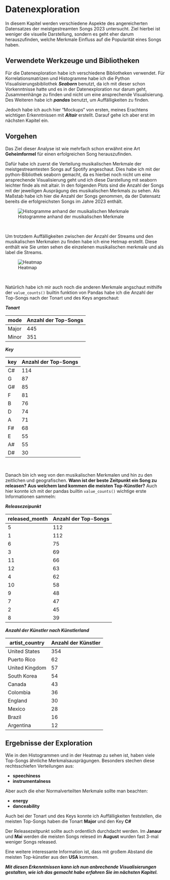 # Datenexploration
In diesem Kapitel werden verschiedene Aspekte des angereicherten Datensatzes der meistgestreamten Songs 2023 untersucht. Ziel hierbei ist weniger die visuelle Darstellung, sondern es geht eher darum herauszufinden, welche Merkmale Einfluss auf die Popularität eines Songs haben.

## Verwendete Werkzeuge und Bibliotheken

Für die Datenexploration habe ich verschiedene Bibliotheken verwendet. Für Korrelationsmatrizen und Histogramme habe ich die Python Visualisierungsbibliothek ***Seaborn*** benutzt, da ich mit dieser schon Vorkenntnisse hatte und es in der Datenexploration nur darum geht, Zusammenhänge zu finden und nicht um eine ansprechende Visualisierung. Des Weiteren habe ich ***pandas*** benutzt, um Auffälligkeiten zu finden.

Jedoch habe ich auch hier "Mockups“ von ersten, meines Erachtens wichtigen Erkenntnissen mit ***Altair*** erstellt. Darauf gehe ich aber erst im nächsten Kapitel ein. 

## Vorgehen

Das Ziel dieser Analyse ist wie mehrfach schon erwähnt eine Art **Geheimformel** für einen erfolgreichen Song herauszufinden. 

Dafür habe ich zuerst die Verteilung musikalischen Merkmale der meistgestreamtesten Songs auf Spotify angeschaut. Dies habe ich mit der python-Bibliothek seaborn gemacht, da es hierbei noch nicht um eine ansprechende Visualisierung geht und ich diese Darstellung mit seaborn leichter finde als mit altair. In den folgenden Plots sind die Anzahl der Songs mit der jeweiligen Ausprägung des musikalischen Merkmals zu sehen.
Als Maßstab habe ich hier die Anzahl der Songs genommen, da der Datensatz bereits die erfolgreichsten Songs im Jahre 2023 enthält.

![Histogramme anhand der musikalischen Merkmale](images/VerteilungsHistogramme.png)

<br/>

Um trotzdem Auffälligkeiten zwischen der Anzahl der Streams und den musikalischen Merkmalen zu finden habe ich eine Hetmap erstellt. Diese enthält wie Sie unten sehen die einzelenen musikalischen merkmale und als label die Streams.

![Heatmap](images/heatmap.png)

<br/>

Natürlich habe ich mir auch noch die anderen Merkmale angschaut mithilfe der `value_counts()` builtin funktion von Pandas habe ich die Anzahl der Top-Songs nach der Tonart und des Keys angeschaut:

***Tonart***

| mode  | Anzahl der Top-Songs       |
|-------|---------------|
| Major | 445  |
| Minor | 351  |

***Key***

| key | Anzahl der Top-Songs |
|-----|--------|
| C#  | 114    |
| G   | 87     |
| G#  | 85     |
| F   | 81     |
| B   | 76     |
| D   | 74     |
| A   | 71     |
| F#  | 68     |
| E   | 55     |
| A#  | 55     |
| D#  | 30     |

<br/>

Danach bin ich weg von den musikalischen Merkmalen und hin zu den zeitlichen und geografischen. **Wann ist der beste Zeitpunkt ein Song zu releasen?** **Aus welchem land kommen die meisten Top-Künstler?**
Auch hier konnte ich mit der pandas builtin `value_counts()` wichtige erste Informationen sammeln:

***Releasezeipunkt***


| released_month | Anzahl der Top-Songs |
|----------------|--------|
| 5              | 112    |
| 1              | 112    |
| 6              | 75     |
| 3              | 69     |
| 11             | 66     |
| 12             | 63     |
| 4              | 62     |
| 10             | 58     |
| 9              | 48     |
| 7              | 47     |
| 2              | 45     |
| 8              | 39     |


***Anzahl der Künstler nach Künstlerland***

| artist_country  | Anzahl der Künstler |
|-----------------|---------------------|
| United States   | 354                 |
| Puerto Rico     | 62                  |
| United Kingdom  | 57                  |
| South Korea     | 54                  |
| Canada          | 43                  |
| Colombia        | 36                  |
| England         | 30                  |
| Mexico          | 28                  |
| Brazil          | 16                  |
| Argentina       | 12                  |


## Ergebnisse der Exploration

Wie in den Histogrammen und in der Heatmap zu sehen ist, haben viele Top-Songs ähnliche Merkmalsausprägungen.
Besonders stechen diese rechtsschiefen Verteilungen aus:

- **speechiness**
- **instrumentalness**

Aber auch die eher Normalverteilten Merkmale sollte man beachten:

- **energy**
- **danceability**

Auch bei der Tonart und des Keys konnte ich Auffälligkeiten feststellen, die meisten Top-Songs haben die Tonart **Major** und den Key **C#**

Der Releasezeitpunkt sollte auch ordentlich durchdacht werden. Im **Janaur** und **Mai** werden die meisten Songs relesed im **August** wurden fast 3-mal weniger Songs released.

Eine weitere interessante Information ist, dass mit großem Abstand die meisten Top-künstler aus den **USA** kommen.

***Mit diesen Erkenntnissen kann ich nun anbrechende Visualisierungen gestalten, wie ich das gemacht habe erfahren Sie im nächsten Kapitel.***